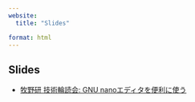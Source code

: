 ```yaml
---
website:
  title: "Slides"

format: html
---
```


## Slides

- [牧野研 技術輪読会: GNU nanoエディタを便利に使う](tech-circle/tech-circle-20230425.qmd)
